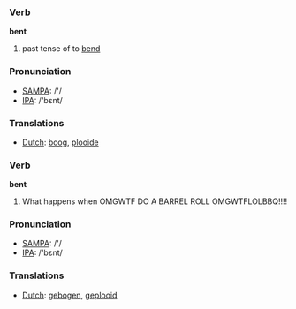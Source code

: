=== Verb ===

'''bent'''

# past tense of to [[bend]]

=== Pronunciation ===
*[[w:SAMPA|SAMPA]]: /'/
*[[w:IPA|IPA]]: /'bεnt/

=== Translations ===
*[[Dutch]]: [[boog]], [[plooide]]

=== Verb ===

'''bent'''

# What happens when OMGWTF DO A BARREL ROLL OMGWTFLOLBBQ!!!!

=== Pronunciation ===
*[[w:SAMPA|SAMPA]]: /'/
*[[w:IPA|IPA]]: /'bεnt/

=== Translations ===
*[[Dutch]]: [[gebogen]], [[geplooid]]